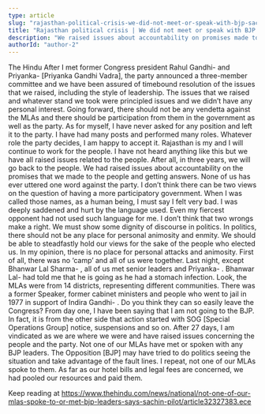 ```yaml
---
type: article
slug: "rajasthan-political-crisis-we-did-not-meet-or-speak-with-bjp-sachin-pilot"
title: "Rajasthan political crisis | We did not meet or speak with BJP: Sachin Pilot"
description: "We raised issues about accountability on promises made to the people, says Rajasthan Cong. leader Sachin Pilot"
authorId: "author-2"
---
```


The Hindu
After I met former Congress president Rahul Gandhi-
and Priyanka-
[Priyanka Gandhi Vadra], the party announced a three-member committee and we have been assured of timebound resolution of the issues that we raised, including the style of leadership. The issues that we raised and whatever stand we took were principled issues and we didn’t have any personal interest.
Going forward, there should not be any vendetta against the MLAs and there should be participation from them in the government as well as the party. As for myself, I have never asked for any position and left it to the party. I have had many posts and performed many roles. Whatever role the party decides, I am happy to accept it.
Rajasthan is my 
and I will continue to work for the people.
I have not heard anything like this but we have all raised issues related to the people. After all, in three years, we will go back to the people. We had raised issues about accountability on the promises that we made to the people and getting answers. None of us has ever uttered one word against the party. I don’t think there can be two views on the question of having a more participatory government.
When I was called those names, as a human being, I must say I felt very bad. I was deeply saddened and hurt by the language used. Even my fiercest opponent had not used such language for me. I don’t think that two wrongs make a right. We must show some dignity of discourse in politics.
In politics, there should not be any place for personal animosity and enmity. We should be able to steadfastly hold our views for the sake of the people who elected us. In my opinion, there is no place for personal attacks and animosity.
First of all, there was no ‘camp’ and all of us were together. Last night, except Bhanwar Lal Sharma-
, all of us met senior leaders and Priyanka-
. Bhanwar Lal-
had told me that he is going as he had a stomach infection.
Look, the MLAs were from 14 districts, representing different communities. There was a former Speaker, former cabinet ministers and people who went to jail in 1977 in support of Indira Gandhi-
. Do you think they can so easily leave the Congress?
From day one, I have been saying that I am not going to the BJP. In fact, it is from the other side that action started with SOG [Special Operations Group] notice, suspensions and so on. After 27 days, I am vindicated as we are where we were and have raised issues concerning the people and the party.
Not one of our MLAs have met or spoken with any BJP leaders. The Opposition [BJP] may have tried to do politics seeing the situation and take advantage of the fault lines. I repeat, not one of our MLAs spoke to them. As far as our hotel bills and legal fees are concerned, we had pooled our resources and paid them.

Keep reading at https://www.thehindu.com/news/national/not-one-of-our-mlas-spoke-to-or-met-bjp-leaders-says-sachin-pilot/article32327383.ece
